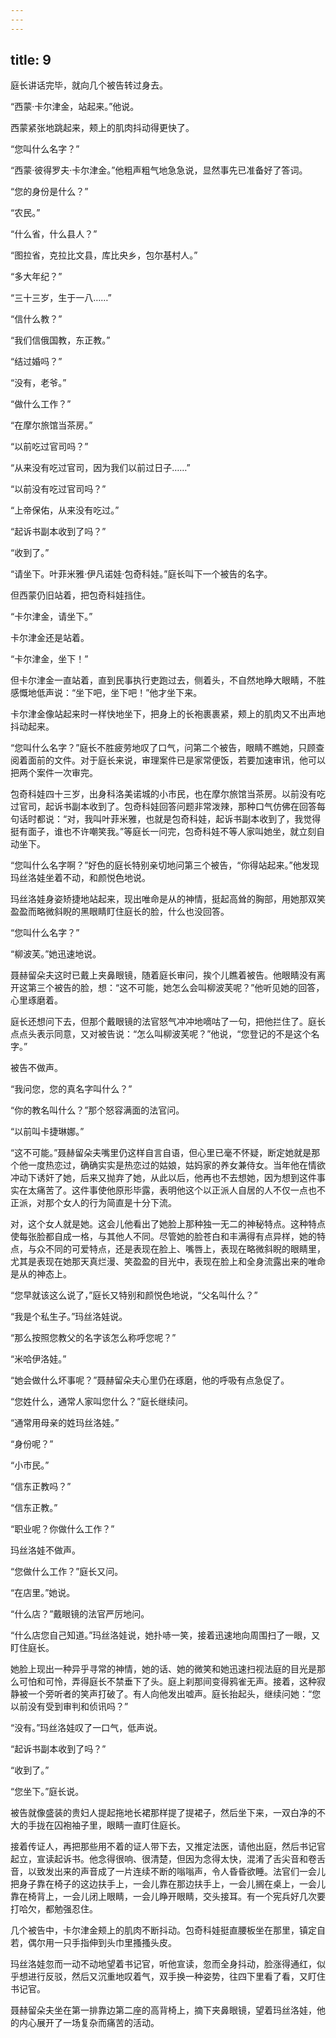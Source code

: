 ```yaml
---
---
---
```

title: 9
---




庭长讲话完毕，就向几个被告转过身去。

“西蒙·卡尔津金，站起来。”他说。

西蒙紧张地跳起来，颊上的肌肉抖动得更快了。

“您叫什么名字？”

“西蒙·彼得罗夫·卡尔津金。”他粗声粗气地急急说，显然事先已准备好了答词。

“您的身份是什么？”

“农民。”

“什么省，什么县人？”

“图拉省，克拉比文县，库比央乡，包尔基村人。”

“多大年纪？”

“三十三岁，生于一八……”

“信什么教？”

“我们信俄国教，东正教。”

“结过婚吗？”

“没有，老爷。”

“做什么工作？”

“在摩尔旅馆当茶房。”

“以前吃过官司吗？”

“从来没有吃过官司，因为我们以前过日子……”

“以前没有吃过官司吗？”

“上帝保佑，从来没有吃过。”

“起诉书副本收到了吗？”

“收到了。”

“请坐下。叶菲米雅·伊凡诺娃·包奇科娃。”庭长叫下一个被告的名字。

但西蒙仍旧站着，把包奇科娃挡住。

“卡尔津金，请坐下。”

卡尔津金还是站着。

“卡尔津金，坐下！”

但卡尔津金一直站着，直到民事执行吏跑过去，侧着头，不自然地睁大眼睛，不胜感慨地低声说：“坐下吧，坐下吧！”他才坐下来。

卡尔津金像站起来时一样快地坐下，把身上的长袍裹裹紧，颊上的肌肉又不出声地抖动起来。

“您叫什么名字？”庭长不胜疲劳地叹了口气，问第二个被告，眼睛不瞧她，只顾查阅着面前的文件。对于庭长来说，审理案件已是家常便饭，若要加速审讯，他可以把两个案件一次审完。

包奇科娃四十三岁，出身科洛美诺城的小市民，也在摩尔旅馆当茶房。以前没有吃过官司，起诉书副本收到了。包奇科娃回答问题非常泼辣，那种口气仿佛在回答每句话时都说：“对，我叫叶菲米雅，也就是包奇科娃，起诉书副本收到了，我觉得挺有面子，谁也不许嘲笑我。”等庭长一问完，包奇科娃不等人家叫她坐，就立刻自动坐下。

“您叫什么名字啊？”好色的庭长特别亲切地问第三个被告，“你得站起来。”他发现玛丝洛娃坐着不动，和颜悦色地说。

玛丝洛娃身姿矫捷地站起来，现出唯命是从的神情，挺起高耸的胸部，用她那双笑盈盈而略微斜睨的黑眼睛盯住庭长的脸，什么也没回答。

“您叫什么名字？”

“柳波芙。”她迅速地说。

聂赫留朵夫这时已戴上夹鼻眼镜，随着庭长审问，挨个儿瞧着被告。他眼睛没有离开这第三个被告的脸，想：“这不可能，她怎么会叫柳波芙呢？”他听见她的回答，心里琢磨着。

庭长还想问下去，但那个戴眼镜的法官怒气冲冲地嘀咕了一句，把他拦住了。庭长点点头表示同意，又对被告说：“怎么叫柳波芙呢？”他说，“您登记的不是这个名字。”

被告不做声。

“我问您，您的真名字叫什么？”

“你的教名叫什么？”那个怒容满面的法官问。

“以前叫卡捷琳娜。”

“这不可能。”聂赫留朵夫嘴里仍这样自言自语，但心里已毫不怀疑，断定她就是那个他一度热恋过，确确实实是热恋过的姑娘，姑妈家的养女兼侍女。当年他在情欲冲动下诱奸了她，后来又抛弃了她，从此以后，他再也不去想她，因为想到这件事实在太痛苦了。这件事使他原形毕露，表明他这个以正派人自居的人不仅一点也不正派，对那个女人的行为简直是十分下流。

对，这个女人就是她。这会儿他看出了她脸上那种独一无二的神秘特点。这种特点使每张脸都自成一格，与其他人不同。尽管她的脸苍白和丰满得有点异样，她的特点，与众不同的可爱特点，还是表现在脸上、嘴唇上，表现在略微斜睨的眼睛里，尤其是表现在她那天真烂漫、笑盈盈的目光中，表现在脸上和全身流露出来的唯命是从的神态上。

“您早就该这么说了，”庭长又特别和颜悦色地说，“父名叫什么？”

“我是个私生子。”玛丝洛娃说。

“那么按照您教父的名字该怎么称呼您呢？”

“米哈伊洛娃。”

“她会做什么坏事呢？”聂赫留朵夫心里仍在琢磨，他的呼吸有点急促了。

“您姓什么，通常人家叫您什么？”庭长继续问。

“通常用母亲的姓玛丝洛娃。”

“身份呢？”

“小市民。”

“信东正教吗？”

“信东正教。”

“职业呢？你做什么工作？”

玛丝洛娃不做声。

“您做什么工作？”庭长又问。

“在店里。”她说。

“什么店？”戴眼镜的法官严厉地问。

“什么店您自己知道。”玛丝洛娃说，她扑哧一笑，接着迅速地向周围扫了一眼，又盯住庭长。

她脸上现出一种异乎寻常的神情，她的话、她的微笑和她迅速扫视法庭的目光是那么可怕和可怜，弄得庭长不禁垂下了头。庭上刹那间变得鸦雀无声。接着，这种寂静被一个旁听者的笑声打破了。有人向他发出嘘声。庭长抬起头，继续问她：“您以前没有受到审判和侦讯吗？”

“没有。”玛丝洛娃叹了一口气，低声说。

“起诉书副本收到了吗？”

“收到了。”

“您坐下。”庭长说。

被告就像盛装的贵妇人提起拖地长裙那样提了提裙子，然后坐下来，一双白净的不大的手拢在囚袍袖子里，眼睛一直盯住庭长。

接着传证人，再把那些用不着的证人带下去，又推定法医，请他出庭，然后书记官起立，宣读起诉书。他念得很响、很清楚，但因为念得太快，混淆了舌尖音和卷舌音，以致发出来的声音成了一片连续不断的嗡嗡声，令人昏昏欲睡。法官们一会儿把身子靠在椅子的这边扶手上，一会儿靠在那边扶手上，一会儿搁在桌上，一会儿靠在椅背上，一会儿闭上眼睛，一会儿睁开眼睛，交头接耳。有一个宪兵好几次要打哈欠，都勉强忍住。

几个被告中，卡尔津金颊上的肌肉不断抖动。包奇科娃挺直腰板坐在那里，镇定自若，偶尔用一只手指伸到头巾里搔搔头皮。

玛丝洛娃忽而一动不动地望着书记官，听他宣读，忽而全身抖动，脸涨得通红，似乎想进行反驳，然后又沉重地叹着气，双手换一种姿势，往四下里看了看，又盯住书记官。

聂赫留朵夫坐在第一排靠边第二座的高背椅上，摘下夹鼻眼镜，望着玛丝洛娃，他的内心展开了一场复杂而痛苦的活动。